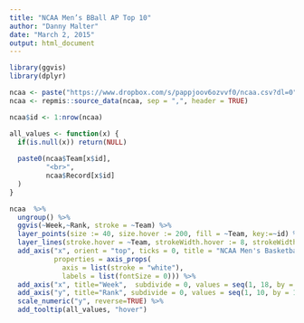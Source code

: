 ```yaml
---
title: "NCAA Men’s BBall AP Top 10"
author: "Danny Malter"
date: "March 2, 2015"
output: html_document
---
```



```r
library(ggvis)
library(dplyr)

ncaa <- paste("https://www.dropbox.com/s/pappjoov6ozvvf0/ncaa.csv?dl=0")
ncaa <- repmis::source_data(ncaa, sep = ",", header = TRUE)
```


```r
ncaa$id <- 1:nrow(ncaa)

all_values <- function(x) {
  if(is.null(x)) return(NULL)
  
  paste0(ncaa$Team[x$id],            
         "<br>",
         ncaa$Record[x$id]
  )
}
```


```r
ncaa  %>%
  ungroup() %>%
  ggvis(~Week,~Rank, stroke = ~Team) %>%
  layer_points(size := 40, size.hover := 200, fill = ~Team, key:=~id) %>%
  layer_lines(stroke.hover = ~Team, strokeWidth.hover := 8, strokeWidth := 1) %>%
  add_axis("x", orient = "top", ticks = 0, title = "NCAA Men's Basketball AP Top 10",
           properties = axis_props(
             axis = list(stroke = "white"),
             labels = list(fontSize = 0))) %>%
  add_axis("x", title="Week",  subdivide = 0, values = seq(1, 18, by = 1), format="####") %>%
  add_axis("y", title="Rank", subdivide = 0, values = seq(1, 10, by = 1), format='####') %>%
  scale_numeric("y", reverse=TRUE) %>%
  add_tooltip(all_values, "hover")
```